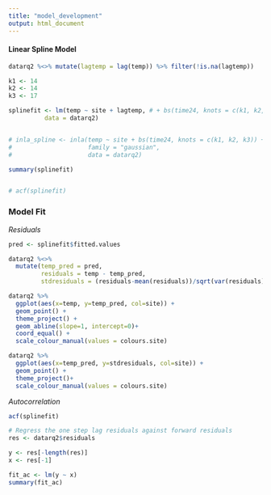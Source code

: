 ```yaml
---
title: "model_development"
output: html_document
---
```


#### Linear Spline Model 
```r
datarq2 %<>% mutate(lagtemp = lag(temp)) %>% filter(!is.na(lagtemp))

k1 <- 14
k2 <- 14
k3 <- 17

splinefit <- lm(temp ~ site + lagtemp, # + bs(time24, knots = c(k1, k2, k3)) + site:bs(time24, knots = c(k1, k2, k3)),
          data = datarq2)


# inla_spline <- inla(temp ~ site + bs(time24, knots = c(k1, k2, k3)) + site:bs(time24, knots = c(k1, k2, k3)),
#                     family = "gaussian",
#                     data = datarq2)

summary(splinefit)


# acf(splinefit)
```

<!-- ```{r} -->

<!-- # Add the spline line onto the scatterplot -->
<!-- pred_p <- data.frame(time24 = seq(0, 24, 0.5), site = "P", metric = " Spline - Pristine", av_trans_elevation = 60) -->
<!-- pred_d <- data.frame(time24 = seq(0, 24, 0.5), site = "D", metric = " Spline - Disturbed", av_trans_elevation = 60) -->

<!-- pred_p %<>% mutate(pred_temp = predict(splinefit, pred_p)) -->
<!-- pred_d %<>% mutate(pred_temp = predict(splinefit, pred_d)) -->

<!-- pred_fits <- rbind(pred_p, pred_d) -->

<!-- datarq2 %<>% -->
<!--   mutate(pred_temp = predict(splinefit, datarq2)) -->

<!-- ggplot() + -->
<!--   geom_point(aes(x=time24, y=temp, col = site), -->
<!--              size = 0.2, -->
<!--              data = datarq2) + -->
<!--   geom_line(aes(x = time24, y = pred_temp, col = site), -->
<!--             size = 1.2, -->
<!--             data =  datarq2) + -->
<!--   theme_project() + -->
<!--   scale_colour_manual(values = colours.splinefit, -->
<!--                       name = "Metric") + -->
<!--   scale_x_continuous(breaks = seq(0, 24, 3)) + -->
<!--   ylab("Temperature") + -->
<!--   xlab("24 Hour Time") + -->
<!--   ggtitle("Temperature vs Time") -->


<!-- ``` -->

### Model Fit
_Residuals_
```r
pred <- splinefit$fitted.values

datarq2 %<>%
  mutate(temp_pred = pred,
         residuals = temp - temp_pred,
         stdresiduals = (residuals-mean(residuals))/sqrt(var(residuals))) 

datarq2 %>%
  ggplot(aes(x=temp, y=temp_pred, col=site)) +
  geom_point() +
  theme_project() +
  geom_abline(slope=1, intercept=0)+
  coord_equal() +
  scale_colour_manual(values = colours.site)

datarq2 %>%
  ggplot(aes(x=temp_pred, y=stdresiduals, col=site)) +
  geom_point() +
  theme_project()+
  scale_colour_manual(values = colours.site)

```

_Autocorrelation_
```r

acf(splinefit)

# Regress the one step lag residuals against forward residuals
res <- datarq2$residuals

y <- res[-length(res)]
x <- res[-1]

fit_ac <- lm(y ~ x)
summary(fit_ac)


```





